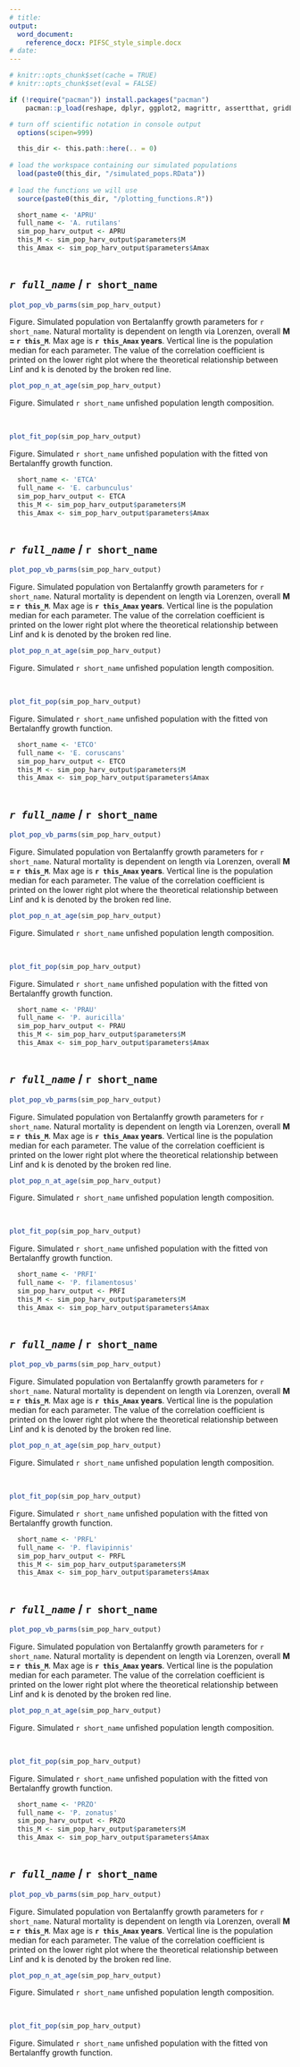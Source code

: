 ```yaml
---
# title: 
output: 
  word_document:
    reference_docx: PIFSC_style_simple.docx
# date: 
---
```


``` r
# knitr::opts_chunk$set(cache = TRUE)
# knitr::opts_chunk$set(eval = FALSE)

if (!require("pacman")) install.packages("pacman")
    pacman::p_load(reshape, dplyr, ggplot2, magrittr, assertthat, gridExtra, readxl, this.path, kableExtra, flextable, gt, officer)

# turn off scientific notation in console output
  options(scipen=999)

  this_dir <- this.path::here(.. = 0)
  
# load the workspace containing our simulated populations
  load(paste0(this_dir, "/simulated_pops.RData"))
  
# load the functions we will use
  source(paste0(this_dir, "/plotting_functions.R")) 

  short_name <- 'APRU'
  full_name <- 'A. rutilans'
  sim_pop_harv_output <- APRU
  this_M <- sim_pop_harv_output$parameters$M
  this_Amax <- sim_pop_harv_output$parameters$Amax
    
```

## *`r full_name`* / `r short_name`


```r
plot_pop_vb_parms(sim_pop_harv_output)
```

Figure. Simulated population von Bertalanffy growth parameters for `r short_name`. Natural mortality is dependent on length via Lorenzen, overall **M = `r this_M`**. Max age is **`r this_Amax` years**. Vertical line is the population median for each parameter. The value of the correlation coefficient is printed on the lower right plot where the theoretical relationship between Linf and k is denoted by the broken red line.


```r
plot_pop_n_at_age(sim_pop_harv_output)
```

Figure. Simulated `r short_name` unfished population length composition.

|
|


```r
plot_fit_pop(sim_pop_harv_output)
```

Figure. Simulated `r short_name` unfished population with the fitted von Bertalanffy growth function.




``` r

  short_name <- 'ETCA'
  full_name <- 'E. carbunculus'
  sim_pop_harv_output <- ETCA
  this_M <- sim_pop_harv_output$parameters$M
  this_Amax <- sim_pop_harv_output$parameters$Amax
    
```

## *`r full_name`* / `r short_name`


```r
plot_pop_vb_parms(sim_pop_harv_output)
```

Figure. Simulated population von Bertalanffy growth parameters for `r short_name`. Natural mortality is dependent on length via Lorenzen, overall **M = `r this_M`**. Max age is **`r this_Amax` years**. Vertical line is the population median for each parameter. The value of the correlation coefficient is printed on the lower right plot where the theoretical relationship between Linf and k is denoted by the broken red line.


```r
plot_pop_n_at_age(sim_pop_harv_output)
```

Figure. Simulated `r short_name` unfished population length composition.

|
|


```r
plot_fit_pop(sim_pop_harv_output)
```

Figure. Simulated `r short_name` unfished population with the fitted von Bertalanffy growth function.






``` r

  short_name <- 'ETCO'
  full_name <- 'E. coruscans'
  sim_pop_harv_output <- ETCO
  this_M <- sim_pop_harv_output$parameters$M
  this_Amax <- sim_pop_harv_output$parameters$Amax
    
```

## *`r full_name`* / `r short_name`


```r
plot_pop_vb_parms(sim_pop_harv_output)
```

Figure. Simulated population von Bertalanffy growth parameters for `r short_name`. Natural mortality is dependent on length via Lorenzen, overall **M = `r this_M`**. Max age is **`r this_Amax` years**. Vertical line is the population median for each parameter. The value of the correlation coefficient is printed on the lower right plot where the theoretical relationship between Linf and k is denoted by the broken red line.


```r
plot_pop_n_at_age(sim_pop_harv_output)
```

Figure. Simulated `r short_name` unfished population length composition.

|
|


```r
plot_fit_pop(sim_pop_harv_output)
```

Figure. Simulated `r short_name` unfished population with the fitted von Bertalanffy growth function.



``` r

  short_name <- 'PRAU'
  full_name <- 'P. auricilla'
  sim_pop_harv_output <- PRAU
  this_M <- sim_pop_harv_output$parameters$M
  this_Amax <- sim_pop_harv_output$parameters$Amax
    
```

## *`r full_name`* / `r short_name`


```r
plot_pop_vb_parms(sim_pop_harv_output)
```

Figure. Simulated population von Bertalanffy growth parameters for `r short_name`. Natural mortality is dependent on length via Lorenzen, overall **M = `r this_M`**. Max age is **`r this_Amax` years**. Vertical line is the population median for each parameter. The value of the correlation coefficient is printed on the lower right plot where the theoretical relationship between Linf and k is denoted by the broken red line.


```r
plot_pop_n_at_age(sim_pop_harv_output)
```

Figure. Simulated `r short_name` unfished population length composition.

|
|


```r
plot_fit_pop(sim_pop_harv_output)
```

Figure. Simulated `r short_name` unfished population with the fitted von Bertalanffy growth function.



``` r

  short_name <- 'PRFI'
  full_name <- 'P. filamentosus'
  sim_pop_harv_output <- PRFI
  this_M <- sim_pop_harv_output$parameters$M
  this_Amax <- sim_pop_harv_output$parameters$Amax
    
```

## *`r full_name`* / `r short_name`


```r
plot_pop_vb_parms(sim_pop_harv_output)
```

Figure. Simulated population von Bertalanffy growth parameters for `r short_name`. Natural mortality is dependent on length via Lorenzen, overall **M = `r this_M`**. Max age is **`r this_Amax` years**. Vertical line is the population median for each parameter. The value of the correlation coefficient is printed on the lower right plot where the theoretical relationship between Linf and k is denoted by the broken red line.


```r
plot_pop_n_at_age(sim_pop_harv_output)
```

Figure. Simulated `r short_name` unfished population length composition.

|
|


```r
plot_fit_pop(sim_pop_harv_output)
```

Figure. Simulated `r short_name` unfished population with the fitted von Bertalanffy growth function.



``` r

  short_name <- 'PRFL'
  full_name <- 'P. flavipinnis'
  sim_pop_harv_output <- PRFL
  this_M <- sim_pop_harv_output$parameters$M
  this_Amax <- sim_pop_harv_output$parameters$Amax
    
```

## *`r full_name`* / `r short_name`


```r
plot_pop_vb_parms(sim_pop_harv_output)
```

Figure. Simulated population von Bertalanffy growth parameters for `r short_name`. Natural mortality is dependent on length via Lorenzen, overall **M = `r this_M`**. Max age is **`r this_Amax` years**. Vertical line is the population median for each parameter. The value of the correlation coefficient is printed on the lower right plot where the theoretical relationship between Linf and k is denoted by the broken red line.


```r
plot_pop_n_at_age(sim_pop_harv_output)
```

Figure. Simulated `r short_name` unfished population length composition.

|
|


```r
plot_fit_pop(sim_pop_harv_output)
```

Figure. Simulated `r short_name` unfished population with the fitted von Bertalanffy growth function.




``` r

  short_name <- 'PRZO'
  full_name <- 'P. zonatus'
  sim_pop_harv_output <- PRZO
  this_M <- sim_pop_harv_output$parameters$M
  this_Amax <- sim_pop_harv_output$parameters$Amax
    
```

## *`r full_name`* / `r short_name`


```r
plot_pop_vb_parms(sim_pop_harv_output)
```

Figure. Simulated population von Bertalanffy growth parameters for `r short_name`. Natural mortality is dependent on length via Lorenzen, overall **M = `r this_M`**. Max age is **`r this_Amax` years**. Vertical line is the population median for each parameter. The value of the correlation coefficient is printed on the lower right plot where the theoretical relationship between Linf and k is denoted by the broken red line.


```r
plot_pop_n_at_age(sim_pop_harv_output)
```

Figure. Simulated `r short_name` unfished population length composition.

|
|


```r
plot_fit_pop(sim_pop_harv_output)
```

Figure. Simulated `r short_name` unfished population with the fitted von Bertalanffy growth function.

